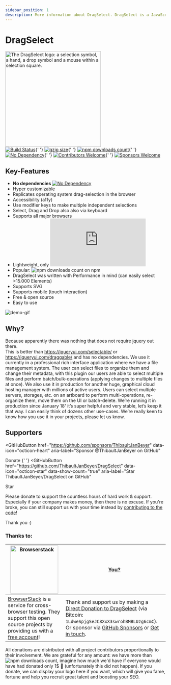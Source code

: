 ```yaml
---
sidebar_position: 1
description: More information about DragSelect. DragSelect is a JavaScript library that allows you to select elements by dragging a rectangle over them and allows you to drag the selected elements around. It is a lightweight alternative to jQuery UI's selectable and draggable widgets.
---
```


# DragSelect

<picture>
  <source media="(prefers-color-scheme: light)" srcset="https://dragselect.com/img/dragselect-logo.png" />
  <source media="(prefers-color-scheme: dark)" srcset="https://dragselect.com/img/dragselect-logo-alt.png" />
  <img alt="The DragSelect logo: a selection symbol, a hand, a drop symbol and a mouse within a selection square." width="300" src="https://dragselect.com/img/dragselect-logo.png" />
</picture>
<br />
<a href="https://github.com/ThibaultJanBeyer/DragSelect/actions"><img alt="Build Status" src="https://github.com/ThibaultJanBeyer/DragSelect/actions/workflows/github-actions-build.yml/badge.svg" /></a>{' '}
<a href="https://dragselect.com/v2/ds.min.js"><img alt="gzip size" src="https://img.badgesize.io/https://dragselect.com/v2/ds.min.js?compression=gzip" /></a>{' '}
<a href="https://www.npmjs.com/package/dragselect"><img alt="npm downloads count" src="https://img.shields.io/npm/dt/dragselect.svg" /></a>{' '}
<a href="https://github.com/ThibaultJanBeyer/DragSelect/blob/master/package.json"><img alt="No Dependency" src="https://img.shields.io/badge/dependencies-none-informational" /></a>{' '}
<a href="https://github.com/ThibaultJanBeyer/DragSelect/blob/master/CONTRIBUTING.md"><img alt="Contributors Welcome" src="https://img.shields.io/badge/contributors-welcome-blueviolet" /></a>{' '}
<a href="https://github.com/sponsors/ThibaultJanBeyer"><img alt="Sponsors Welcome" src="https://img.shields.io/badge/sponsors-welcome-blueviolet" /></a>

## Key-Features

- **No dependencies** [![No Dependency](https://img.shields.io/badge/dependencies-none-informational)](https://github.com/ThibaultJanBeyer/DragSelect/blob/master/package.json)
- Hyper customizable
- Replicates operating system drag-selection in the browser
- Accessibility (a11y)
- Use modifier keys to make multiple independent selections
- Select, Drag and Drop also also via keyboard
- Supports all major browsers
- Lightweight, only ![gzip size](https://img.badgesize.io/https://dragselect.com/v2/ds.min.js?compression=gzip)
- Popular: ![npm downloads count](https://img.shields.io/npm/dt/dragselect.svg) on npm
- DragSelect was written with Performance in mind (can easily select >15.000 Elements)
- Supports SVG
- Supports mobile (touch interaction)
- Free & open source
- Easy to use

![demo-gif](/img/dragselect.gif)

## Why?

Because apparently there was nothing that does not require jquery out there.  
This is better than https://jqueryui.com/selectable/ or https://jqueryui.com/draggable/ and has no dependencies.
We use it currently in a professional rich interface application where we have a file management system. The user can select files to organize them and change their metadata, with this plugin our users are able to select multiple files and perform batch/bulk-operations (applying changes to multiple files at once). We also use it in production for another huge, graphical cloud hosting manager with millions of active users. Users can select multiple servers, storages, etc. on an artboard to perform multi-operations, re-organize them, move them on the UI or batch-delete. We’re running it in production since January 18' it’s super helpful and very stable, let’s keep it that way. I can easily think of dozens other use-cases. We’re really keen to know how you use it in your projects, please let us know.

## Supporters 

<GitHubButton
  href="https://github.com/sponsors/ThibaultJanBeyer"
  data-icon="octicon-heart"
  aria-label="Sponsor @ThibaultJanBeyer on GitHub"
>
  Donate
</GitHubButton>{' '}
<GitHubButton
  href="https://github.com/ThibaultJanBeyer/DragSelect"
  data-icon="octicon-star"
  data-show-count="true"
  aria-label="Star ThibaultJanBeyer/DragSelect on GitHub"
>
  Star
</GitHubButton>

Please donate to support the countless hours of hard work & support. Especially if your company makes money, then there is no excuse.
If you're broke, you can still support us with your time instead by [contributing to the code](https://github.com/ThibaultJanBeyer/DragSelect/blob/master/CONTRIBUTING.md)!

Thank you :)

### Thanks to:  

| <a href="https://www.browserstack.com/"><img src="https://cdn.worldvectorlogo.com/logos/browserstack.svg" alt="Browserstack" width="150px" /></a> | [You?](https://github.com/sponsors/ThibaultJanBeyer) |
|--- |--- |
|[BrowserStack](https://www.browserstack.com/) is a service for cross-browser testing. They support this open source projects by providing us with a [free account](https://www.browserstack.com/open-source)! | Thank and support us by making a [Direct Donation to DragSelect](https://www.blockchain.com/btc/address/1LdweSpjgSeJC8XxX3swrohBMBLUzg6cmC) (via Bitcoin: `1LdweSpjgSeJC8XxX3swrohBMBLUzg6cmC`). Or sponsor via [GitHub Sponsors](https://github.com/sponsors/ThibaultJanBeyer) or [Get in touch](mailto:thibault.beyer@gmail.com). 

All donations are distributed with all project contributors proportionally to their involvement. We are grateful for any amount: we have more than ![npm downloads count](https://img.shields.io/npm/dt/dragselect.svg), imagine how much we'd have if everyone would have had donated only 1$ 🤩 (unfortunately this did not happen). If you donate, we can display your logo here if you want, which will give you fame, fortune and help you recruit great talent and boosting your SEO.
